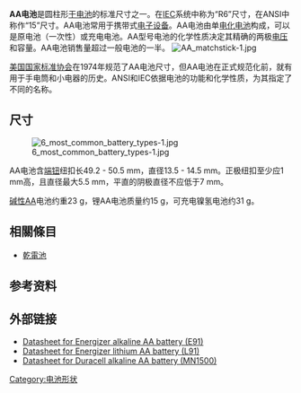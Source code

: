 {{refimprove|date=2012年8月}}
{{各地中文名
|cn=五號電池
|tw=三號電池
|hk=細電
}}
'''AA电池'''是圆柱形[[干电池|干电池]]的标准尺寸之一。在[[国际电工委员会|IEC]]系统中称为“R6”尺寸，在ANSI中称作“15”尺寸。AA电池常用于携带式[[电子设备|电子设备]]。AA电池由单[[电化电池|电化电池]]构成，可以是原电池（一次性）或充电电池。AA型号电池的化学性质决定其精确的两极[[电压|电压]]和容量。AA电池销售量超过一般电池的一半。
[[File:AA_matchstick-1.jpg|thumb]]

[[美国国家标准协会|美国国家标准协会]]在1974年规范了AA电池尺寸，但AA电池在正式规范化前，就有用于手电筒和小电器的历史。ANSI和IEC依据电池的功能和化学性质，为其指定了不同的名称。

== 尺寸 ==
[[File:6_most_common_battery_types-1.jpg|thumb]]

AA电池含[[电池端钮|端钮]]纽扣长49.2 - 50.5 mm，直径13.5 - 14.5 mm。正极纽扣至少应1 mm高，且直径最大5.5 mm，平直的阴极直径不应低于7 mm。

[[碱性电池|碱性]]AA电池约重23 g，锂AA电池质量约15 g，可充电镍氢电池约31 g。

== 相關條目 ==
* [[乾電池|乾電池]]

== 参考资料 ==
{{reflist|30em}}

== 外部链接 ==
{{commons category|AA batteries}}
* [http://data.energizer.com/PDFs/E91.pdf Datasheet for Energizer alkaline AA battery (E91)]{{Wayback|url=http://data.energizer.com/PDFs/E91.pdf |date=20110710192945 }}
* [http://data.energizer.com/PDFs/L91.pdf Datasheet for Energizer lithium AA battery (L91)]{{Wayback|url=http://data.energizer.com/PDFs/L91.pdf |date=20151204073914 }}
* [https://web.archive.org/web/20130828233934/http://ww2.duracell.com/media/en-US/pdf/gtcl/Product_Data_Sheet/NA_DATASHEETS/MN1500_US_CT.pdf Datasheet for Duracell alkaline AA battery (MN1500)]

[[Category:电池形状|Category:电池形状]]